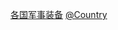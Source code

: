 {{Commons category|Weapons by country}}
{{Categories by country|nocat}}

[[Category:各国军事装备|]]
[[Category:武器|@Country]]